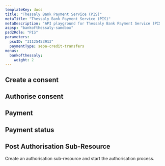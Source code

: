 ```yaml
---
templateKey: docs
title: "Thessaly Bank Payment Service (PIS)"
metaTitle: "Thessaly Bank Payment Service (PIS)"
metaDescription: "API playground for Thessaly Bank Payment Service (PIS)"
aspsp: "bankofthessaly-sandbox"
psd2Role: "PIS"
parameters:
  psuID: "31125453913"
  paymentType: sepa-credit-transfers
menus:
  bankofthessaly: 
    weight: 2
---
```







  <step>

  ## Create a consent

  <StepInitiatePayment requestOverride={bankofthessalyPISPRequestOverride} />
  </step>
  <step>

  ## Authorise consent

  <AuthoriseStep/>
  </step>
  <step>

  ## Payment

  <StepPayment/>
  </step>
  <step>

  ## Payment status

  <StepPaymentStatus/>
  </step>
  <step>

  ## Post Authorisation Sub-Resource
  Create an authorisation sub-resource and start the authorisation process.

  <StepPaymentPostAuthorisation/>
  </step>


